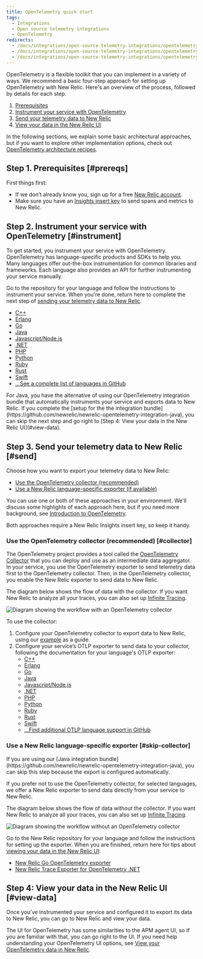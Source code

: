 ```yaml
---
title: OpenTelemetry quick start
tags:
  - Integrations
  - Open source telemetry integrations
  - OpenTelemetry
redirects:
  - /docs/integrations/open-source-telemetry-integrations/opentelemetry/get-started-opentelemetry-new-relic
  - /docs/integrations/open-source-telemetry-integrations/opentelemetry/set-opentelemetry-new-relic
  - /docs/integrations/open-source-telemetry-integrations/opentelemetry/opentelemetry-quick-start-guide
---
```


OpenTelemetry is a flexible toolkit that you can implement in a variety of ways. We recommend a basic four-step approach for setting up OpenTelemetry with New Relic. Here's an overview of the process, followed by details for each step.

1. [Prerequisites](#prereqs)
2. [Instrument your service with OpenTelemetry](#instrument)
3. [Send your telemetry data to New Relic](#send)
4. [View your data in the New Relic UI](#view-data)

In the following sections, we explain some basic architectural approaches, but if you want to explore other implementation options, check out [OpenTelemetry architecture recipes](/docs/integrations/open-source-telemetry-integrations/opentelemetry/opentelemetry-architecture-recipes).

## Step 1. Prerequisites [#prereqs]

First things first:

* If we don’t already know you, sign up for a free [New Relic account](/docs/accounts/accounts-billing/account-setup/create-your-new-relic-account).
* Make sure you have an [Insights insert key](/docs/telemetry-data-platform/ingest-manage-data/ingest-apis/use-event-api-report-custom-events#) to send spans and metrics to New Relic.

## Step 2. Instrument your service with OpenTelemetry [#instrument]

To get started, you instrument your service with OpenTelemetry. OpenTelemetry has language-specific products and SDKs to help you. Many languages offer out-the-box instrumentation for common libraries and frameworks. Each language also provides an API for further instrumenting your service manually.

Go to the repository for your language and follow the instructions to instrument your service. When you're done, return here to complete the next step of [sending your telemetry data to New Relic](#send).

* [C++](https://github.com/open-telemetry/opentelemetry-cpp)
* [Erlang](https://github.com/open-telemetry/opentelemetry-erlang)
* [Go](https://github.com/open-telemetry/opentelemetry-go)
* [Java](https://github.com/open-telemetry/opentelemetry-java)
* [Javascript/Node.js](https://github.com/open-telemetry/opentelemetry-js)
* [.NET](https://github.com/open-telemetry/opentelemetry-dotnet)
* [PHP](https://github.com/open-telemetry/opentelemetry-php)
* [Python](https://github.com/open-telemetry/opentelemetry-python)
* [Ruby](https://github.com/open-telemetry/opentelemetry-ruby)
* [Rust](https://github.com/open-telemetry/opentelemetry-rust)
* [Swift](https://github.com/open-telemetry/opentelemetry-swift)
* [...See a complete list of languages in GitHub](https://github.com/open-telemetry)

<Callout variant="tip">
  For Java, you have the alternative of using our OpenTelemetry integration bundle that automatically instruments your service and exports data to New Relic. If you complete the [setup for the the integration bundle](https://github.com/newrelic/newrelic-opentelemetry-integration-java), you can skip the next step and go right to [Step 4: View your data in the New Relic UI](#view-data).
</Callout>

## Step 3. Send your telemetry data to New Relic [#send]

Choose how you want to export your telemetry data to New Relic:

* [Use the OpenTelemetry collector (recommended)](#collector)
* [Use a New Relic language-specific exporter (if available)](#skip-collector)

You can use one or both of these approaches in your environment. We'll discuss some highlights of each approach here, but if you need more background, see [Introduction to OpenTelemetry](/docs/integrations/open-source-telemetry-integrations/opentelemetry/opentelemetry-exporter).

<Callout variant="tip">
  Both approaches require a New Relic Insights insert key, so keep it handy.
</Callout>

### Use the OpenTelemetry collector (recommended) [#collector]

The OpenTelemetry project provides a tool called the [OpenTelemetry Collector](https://github.com/open-telemetry/opentelemetry-collector) that you can deploy and use as an intermediate data aggregator. In your service, you use the OpenTelemetry exporter to send telemetry data first to the OpenTelemetry collector. Then, in the OpenTelemetry collector, you enable the New Relic exporter to send data to New Relic.

The diagram below shows the flow of data with the collector. If you want New Relic to analyze all your traces, you can also set up [Infinite Tracing](/docs/understand-dependencies/distributed-tracing/infinite-tracing/introduction-infinite-tracing).

![Diagram showing the workflow with an OpenTelemetry collector](./images/opentelemetry_collector.png "opentelemetry_collector.png")

To use the collector:

1. Configure your OpenTelemetry collector to export data to New Relic, using our [example](https://github.com/open-telemetry/opentelemetry-collector-contrib/tree/master/exporter/newrelicexporter) as a guide.
2. Configure your service’s OTLP exporter to send data to your collector, following the documentation for your language's OTLP exporter:
   * [C++](https://github.com/open-telemetry/opentelemetry-cpp/tree/master/exporters/otlp)
   * [Erlang](https://github.com/open-telemetry/opentelemetry-erlang/tree/master/apps/opentelemetry_exporter)
   * [Go](https://pkg.go.dev/go.opentelemetry.io/otel/exporters/otlp)
   * [Java](http://github.com/open-telemetry/opentelemetry-java-instrumentation#getting-started)
   * [Javascript/Node.js](https://www.npmjs.com/package/@opentelemetry/exporter-collector)
   * [.NET](https://github.com/open-telemetry/opentelemetry-dotnet/tree/master/src/OpenTelemetry.Exporter.OpenTelemetryProtocol)
   * [PHP](https://github.com/open-telemetry/opentelemetry-php/blob/master/examples/AlwaysOnOTLPExample.php)
   * [Python](https://opentelemetry-python.readthedocs.io/en/stable/exporter/otlp/otlp.html)
   * [Ruby](https://github.com/open-telemetry/opentelemetry-ruby/tree/master/exporter/otlp)
   * [Rust](https://crates.io/crates/opentelemetry-otlp)
   * [Swift](https://github.com/open-telemetry/opentelemetry-swift/tree/master/Sources/Exporters/OpenTelemetryProtocol)
   * [...Find additional OTLP language support in GitHub](https://github.com/open-telemetry)

### Use a New Relic language-specific exporter [#skip-collector]

<Callout variant="tip">
  If you are using our [Java integration bundle](https://github.com/newrelic/newrelic-opentelemetry-integration-java), you can skip this step because the export is configured automatically.
</Callout>

If you prefer not to use the OpenTelemetry collector, for selected languages, we offer a New Relic exporter to send data directly from your service to New Relic.

The diagram below shows the flow of data without the collector. If you want New Relic to analyze all your traces, you can also set up [Infinite Tracing](/docs/understand-dependencies/distributed-tracing/infinite-tracing/introduction-infinite-tracing).

![Diagram showing the workflow without an OpenTelemetry collector](./images/no_opentelemetry_collector.png "no_opentelemetry_collector.png")

Go to the New Relic repository for your language and follow the instructions for setting up the exporter. When you are finished, return here for tips about [viewing your data in the New Relic UI](#view-data):

* [New Relic Go OpenTelemetry exporter](https://github.com/newrelic/opentelemetry-exporter-go)
* [New Relic Trace Exporter for OpenTelemetry .NET](https://github.com/newrelic/newrelic-telemetry-sdk-dotnet/tree/main/src/NewRelic.OpenTelemetry)

## Step 4: View your data in the New Relic UI [#view-data]

Once you’ve instrumented your service and configured it to export its data to New Relic, you can go to New Relic and view your data.

The UI for OpenTelemetry has some similarities to the APM agent UI, so if you are familiar with that, you can go right to the UI. If you need help understanding your OpenTelemetry UI options, see [View your OpenTelemetry data in New Relic](/docs/integrations/open-source-telemetry-integrations/opentelemetry/view-your-opentelemetry-data-new-relic).
